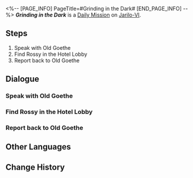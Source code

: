 <%-- [PAGE_INFO]
PageTitle=#Grinding in the Dark#
[END_PAGE_INFO] --%>
{{Stub|Dialogue.}}
{{Mission Infobox
|id            = 3011501
|title         = 
|image         = <!--Mission Grinding in the Dark.png-->
|type          = Daily
|event_name    = 
|chapter       = 
|requirements  = 
|summary       = <!--official mission summary from Fate's Atlas-->
|characters    = Bova; Bova & Rossy; Old Goethe; Rossy; Trailblazer
|startLocation = [[Jarilo-VI]] - [[Administrative District]]
|world         = Jarilo-VI
|area          = Administrative District
|prev          = 
|next          = 
|rewards       = Credit*5,000
}}
'''''Grinding in the Dark''''' is a [[Daily Mission]] on [[Jarilo-VI]].

==Steps==
# Speak with Old Goethe
# Find Rossy in the Hotel Lobby
# Report back to Old Goethe

<!--
==Gameplay Notes==

--><!--
==Trial Character==

-->
==Dialogue==
{{Stub Dialogue}}
===Speak with Old Goethe===
{{Mission Description|type=daily|location=Administrative District|Old Goethe is usually very chatty, and you have never seen him speak so enigmatically before... Your curiosity is totally piqued by this mysterious old man and his secrets when he casually lets slip hints of his connection with a secret society.<br />Complete his assignment and find the truth!}}
{{Dialogue Start}}
:{{tx}}
{{Dialogue End}}

===Find Rossy in the Hotel Lobby===
{{Dialogue Start}}
:{{tx}}
{{Dialogue End}}

===Report back to Old Goethe===
{{Dialogue Start}}
:{{tx}}
{{Dialogue End}}

==Other Languages==
{{Other Languages
|en   = Grinding in the Dark
|zhs  = 躬耕于黑暗
|zht  = 躬耕於黑暗
|ja   = 闇に生きる
|ko   = 우리는 어둠 속에서 움직인다
|es   = Trabajo en las sombras
|fr   = Travailler dans l'ombre
|ru   = Мы действуем во тьме
|th   = ทำงานในความมืด
|vi   = Cày Trong Bóng Tối
|de   = Arbeit im Dunkeln
|id   = Bekerja dalam Kegelapan
|pt   = Grindando na Escuridão
}}

==Change History==
{{Change History|1.0}}
